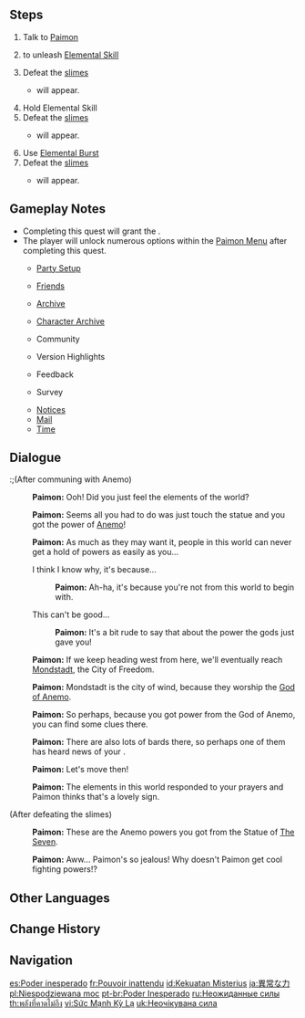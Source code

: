 {{Quest Infobox
|image         = Archon Quest C0A1 Unexpected Power.png
|id            = 00353
|type          = Archon
|chapter       = Prologue
|actNum        = I
|act           = The Outlander Who Caught the Wind
|part          = 2
|startLocation = [[Starfell Lake]], [[Mondstadt]]
|region        = Mondstadt
|area          = Starfell Valley
|subarea       = Starfell Lake
|prev          = Bird's Eye View
|next          = Forest Rendezvous
|rewards       = Adventure EXP*250;Primogem*20;Mora*1,100;Sweet Madame*10;Teyvat Fried Egg*10;Character EXP*575
|characters    = Paimon;Traveler
|voiced        = yes
}}

{{TeyvatQuest|0|1|part=2}}

==Steps==
#Talk to [[Paimon]]
#{{Control|Tap|Press E|Press}} to unleash [[Elemental Skill]]
#Defeat the [[slimes]]
#* {{Enemy|Pyro Slime|x=1}} will appear.
#Hold Elemental Skill
#Defeat the [[slimes]]
#* {{Enemy|Pyro Slime|x=2}} will appear.
#Use [[Elemental Burst]]
#Defeat the [[slimes]]
#* {{Enemy|Pyro Slime|x=4}} will appear.

==Gameplay Notes==
* Completing this quest will grant the {{Achievement|Let the Wind Lead (Wonders of the World)}}.
* The player will unlock numerous options within the [[Paimon Menu]] after completing this quest.
**{{Icon|Party Setup|30}} [[Party|Party Setup]]
**{{Icon|Friends|30}} [[Friend]]s
**{{Icon|Archive|30}} [[Archive]]
**{{Icon|Character Archive|30}} [[Character Archive]]
**{{Icon|Community|30}} Community
**{{Icon|Version Highlights|30}} Version Highlights
**{{Icon|Feedback|30}} Feedback
**{{Icon|Survey|30}} Survey
**[[Notices]]
**[[Mail]]
**[[Time]]

==Dialogue==
{{Quest Description|As you advanced, a {{sic|[[Statue of The Seven|Statue of the Seven]]}} appeared on the horizon ahead of you. At Paimon's suggestion, you go to investigate.}}
{{Dialogue Start}}
:;(After communing with Anemo)
:{{A|vo mdaq008 1 paimon 01.ogg}} '''Paimon:''' Ooh! Did you just feel the elements of the world?
:{{A|vo mdaq008 1 paimon 02.ogg}} '''Paimon:''' Seems all you had to do was just touch the statue and you got the power of [[Anemo]]!
:{{A|vo mdaq008 1 paimon 03.ogg}} '''Paimon:''' As much as they may want it, people in this world can never get a hold of powers as easily as you...
:{{DIcon}} I think I know why, it's because...
::{{A|vo mdaq008 1 paimon 04a.ogg}} '''Paimon:''' Ah-ha, it's because you're not from this world to begin with.
:{{DIcon}} This can't be good...
::{{A|vo mdaq008 1 paimon 04b.ogg}} '''Paimon:''' It's a bit rude to say that about the power the gods just gave you!
:{{A|vo mdaq008 1 paimon 05.ogg}} '''Paimon:''' If we keep heading west from here, we'll eventually reach [[Mondstadt City|Mondstadt]], the City of Freedom.
:{{A|vo mdaq008 1 paimon 06.ogg}} '''Paimon:''' Mondstadt is the city of wind, because they worship the [[God of Anemo]].
:{{A|vo mdaq008 1 paimon 07.ogg}} '''Paimon:''' So perhaps, because you got power from the God of Anemo, you can find some clues there.
:{{A|vo mdaq008 1 paimon 08a.ogg}} {{A|vo mdaq008 1 paimon 08b.ogg}} '''Paimon:''' There are also lots of bards there, so perhaps one of them has heard news of your {{MC|m=sister|f=brother}}.
:{{A|vo mdaq008 1 paimon 09.ogg}} '''Paimon:''' Let's move then!
:{{A|vo mdaq008 1 paimon 10.ogg}} '''Paimon:''' The elements in this world responded to your prayers and Paimon thinks that's a lovely sign.
;(After defeating the slimes)
:{{A|vo mdaq008 4 paimon 01.ogg}} '''Paimon:''' These are the Anemo powers you got from the Statue of [[The Seven]].
:{{A|vo mdaq008 4 paimon 02.ogg}} '''Paimon:''' Aww... Paimon's so jealous! Why doesn't Paimon get cool fighting powers!?
{{Dialogue End}}

==Other Languages==
{{Other Languages
|en      = Unexpected Power
|zhs     = 异常的权柄
|zhs_rm  = Yìcháng de Quánbǐng
|zht     = 異常的權柄
|zht_rm  = Yìcháng de Quánbǐng
|zh_tl   = Abnormal Authority
|ja      = 異常な力
|ja_rm   = Ijou-na Chikara{{Assumed}}
|ja_tl   = Abnormal Power
|ko      = {{tt|심상|尋常}}치 않은 힘
|ko_tl   = Abnormal Power
|es      = Poder inesperado
|es_tl   = Unexpected Power
|fr      = Pouvoir inattendu
|fr_tl   = Unexpected Power
|ru      = Неожиданные силы
|ru_tl   = Unexpected Forces
|th      = พลังที่คาดไม่ถึง
|th_rm   = Phalang thi Khatmaithueng
|th_tl   = Unexpected Power
|vi      = {{tt|Quyền|權}} Trượng Kỳ Lạ
|vi_tl   = 
|de      = Unerwartete Macht
|de_tl   = Unexpected Power
|id      = Kekuatan Misterius
|id_tl   = Mysterious Power
|pt      = Poder Inesperado
|pt_tl   = Unexpected Power
|tr      = Beklenmedik Güç
|tr_tl   = Unexpected Power
|it      = Potere inaspettato
|it_tl   = Unexpected Power
}}

==Change History==
{{Change History|1.0}}

==Navigation==
{{Archon Quest Navbox|chapter=Prologue}}

[[es:Poder inesperado]]
[[fr:Pouvoir inattendu]]
[[id:Kekuatan Misterius]]
[[ja:異常な力]]
[[pl:Niespodziewana moc]]
[[pt-br:Poder Inesperado]]
[[ru:Неожиданные силы]]
[[th:พลังที่คาดไม่ถึง]]
[[vi:Sức Mạnh Kỳ Lạ]]
[[uk:Неочікувана сила]]